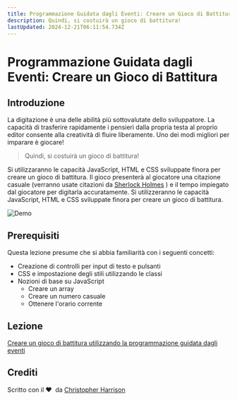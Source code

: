 ```yaml
---
title: Programmazione Guidata dagli Eventi: Creare un Gioco di Battitura
description: Quindi, si costuirà un gioco di battitura!
lastUpdated: 2024-12-21T06:11:54.734Z
---
```


# Programmazione Guidata dagli Eventi: Creare un Gioco di Battitura

## Introduzione

La digitazione è una delle abilità più sottovalutate dello sviluppatore. La capacità di trasferire rapidamente i pensieri dalla propria testa al proprio editor consente alla creatività di fluire liberamente. Uno dei modi migliori per imparare è giocare!

> Quindi, si costuirà un gioco di battitura!

Si utilizzaranno le capacità JavaScript, HTML e CSS sviluppate finora per creare un gioco di battitura. Il gioco presenterà al giocatore una citazione casuale (verranno usate citazioni da [Sherlock Holmes](https://it.wikipedia.org/wiki/Sherlock_Holmes) ) e il tempo impiegato dal giocatore per digitarla accuratamente. Si utilizzeranno le capacità JavaScript, HTML e CSS sviluppate finora per creare un gioco di battitura.

![Demo](../images/demo.gif)

## Prerequisiti

Questa lezione presume che si abbia familiarità con i seguenti concetti:

- Creazione di controlli per input di testo e pulsanti
- CSS e impostazione degli stili utilizzando le classi
- Nozioni di base su JavaScript
   - Creare un array
   - Creare un numero casuale
   - Ottenere l'orario corrente

## Lezione

[Creare un gioco di battitura utilizzando la programmazione guidata dagli eventi](../typing-game/translations/README.it.md)

## Crediti

Scritto con il ♥ ️ da [Christopher Harrison](http://www.twitter.com/geektrainer)

